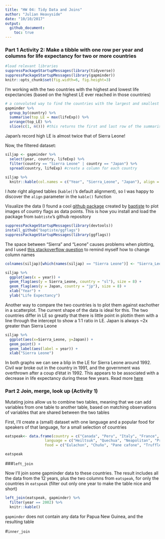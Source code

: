 ```yaml
---
title: "HW 04: Tidy Data and Joins"
author: "Julian Heavyside"
date: "10/10/2017"
output: 
  github_document:
    toc: true
---
```


### Part 1 Activity 2: Make a tibble with one row per year and columns for life expectancy for two or more countries

```r
#load relevant libraries
suppressPackageStartupMessages(library(tidyverse))
suppressPackageStartupMessages(library(gapminder))
knitr::opts_chunk$set(fig.width=6, fig.height=3)
```

I'm working with the two countries with the highest and lowest life expectancies (based on the highest LE ever reached in those countries) 

```r
# a convoluted way to find the countries with the largest and smallest LE
gapminder %>%
  group_by(country) %>% 
  summarise(top_LE = max(lifeExp)) %>% 
  arrange(top_LE) %>% 
  slice(c(1, n())) #this returns the first and last row of the summarised and ordered data
```

Japan's record high LE is almost twice that of Sierra Leone!


Now, the filtered dataset:

```r
siljap <- gapminder %>%
  select(year, country, lifeExp) %>% 
  filter(country == "Sierra Leone" | country == "Japan") %>% 
  spread(country, lifeExp) #create a column for each country
  
siljap %>% 
  knitr::kable(col.names = c("Year", "Sierra_Leone", "Japan"), align = "c")
```


I *hate* right aligned tables (`kable()`'s default alignment), so I was happy to discover the `align` parameter in the `kable()` function


Visualize the data (I found a cool [github package](https://github.com/baptiste/ggflags) created by [baptiste](https://github.com/baptiste) to plot images of country flags as data points. This is how you install and load the package from `babtiste`'s github repository

```r
suppressPackageStartupMessages(library(devtools))
install_github("baptiste/ggflags")
suppressPackageStartupMessages(library(ggflags))
```

The space between "Sierra" and "Leone" causes problems when plotting, and I used [this stackoverflow question](https://stackoverflow.com/questions/6081439/changing-column-names-of-a-data-frame) to remind myself how to change column names
```r
colnames(siljap)[which(names(siljap) == "Sierra Leone")] <- "Sierra_Leone"

siljap %>% 
  ggplot(aes(x = year)) +
  geom_flag(aes(y = Sierra_Leone, country = "sl"), size = 8) +
  geom_flag(aes(y = Japan, country = "jp"), size = 8) +
  xlab("Year") + 
  ylab("Life Expectancy")

```

Another way to compare the two countries is to plot them against eachother in a scatterplot. The current shape of the data is ideal for this. The two countries differ in LE so greatly that there is little point in plottin them with a line through the intercept to show a 1:1 ratio in LE. Japan is always ~2x greater than Sierra Leone

```r
siljap %>% 
  ggplot(aes(x=Sierra_Leone, y=Japan)) +
  geom_point() +
  geom_label(aes(label = year)) +
  xlab("Sierra Leone")

```

In both graphs we can see a blip in the LE for Sierra Leone around 1992. Civil war broke out in the country in 1991, and the government was overthrown after a coup d'état in 1992. This appears to be associated with a decrease in life expectancy during these few years. Read more [here](https://en.wikipedia.org/wiki/Sierra_Leone_Civil_War)



### Part 2 Join, merge, look up (Activity 1)

Mutating joins allow us to combine two tables, meaning that we can add variables from one table to another table, based on matching observations of variables that are shared between the two tables

First, I'll create a (small) dataset with one language and a popular food for speakers of that language, for a small selection of countries

```r

eatspeak<- data.frame(country = c("Canada", "Peru", "Italy", "France", "Norway", "Papua New Guinea", "New Zealand", "Afghanistan"),
                  language = c("Heiltsuk", "Quechua", "Neapolitan", "Provencal", "Sami", "Hiri Motu", "Maori", "Isken"),
                  food = c("Eulachon", "Chuño", "Pane cafone", "Truffle", "Cloudberry", "Kaukau", "Taewa tutaekuri", "Bolani"))

eatspeak

```

###`left_join`

Now I'll join some gapminder data to these countries. The result includes all the data from the 12 years, plus the two columns from `eatspeak`, for only the countries in `eatspeak` (filter out only one year to make the table nice and short)


```r
left_join(eatspeak, gapminder) %>% 
  filter(year == 2002) %>% 
  knitr::kable()

```

`gapminder` does not contain any data for Papua New Guinea, and the resulting table 

#`inner_join`








